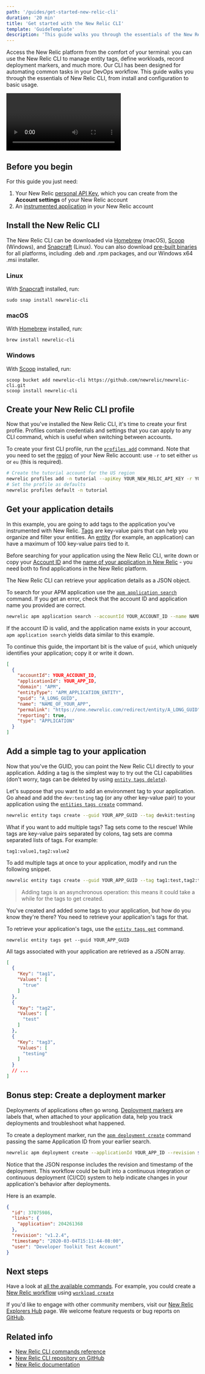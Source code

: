 ```yaml
---
path: '/guides/get-started-new-relic-cli'
duration: '20 min'
title: 'Get started with the New Relic CLI'
template: 'GuideTemplate'
description: 'This guide walks you through the essentials of the New Relic CLI, from install and configuration to basic usage.'
---
```


<Intro>

Access the New Relic platform from the comfort of your terminal: you can use the New Relic CLI to manage entity tags, define workloads, record deployment markers, and much more. Our CLI has been designed for automating common tasks in your DevOps workflow. This guide walks you through the essentials of New Relic CLI, from install and configuration to basic usage.

<Video id="6uw3tu0d23" type="wistia"/>
</Intro>

## Before you begin

For this guide you just need: 

1. Your New Relic [personal API Key](https://docs.newrelic.com/docs/apis/get-started/intro-apis/types-new-relic-api-keys#personal-api-key), which you can create from the **Account settings** of your New Relic account
2. An [instrumented application](/docs/agents/manage-apm-agents/installation/install-agent) in your New Relic account 

<Steps>
<Step>

## Install the New Relic CLI

The New Relic CLI can be downloaded via [Homebrew](https://brew.sh/) (macOS), [Scoop](https://scoop.sh/) (Windows), and [Snapcraft](https://snapcraft.io/) (Linux). You can also download [pre-built binaries](https://github.com/newrelic/newrelic-cli/releases) for all platforms, including .deb and .rpm packages, and our Windows x64 .msi installer.

### Linux

With [Snapcraft](https://snapcraft.io/) installed, run:

`sudo snap install newrelic-cli`

### macOS

With [Homebrew](https://brew.sh/) installed, run:

`brew install newrelic-cli`

### Windows

With [Scoop](https://scoop.sh/) installed, run:

`scoop bucket add newrelic-cli https://github.com/newrelic/newrelic-cli.git`<br />
`scoop install newrelic-cli`

</Step><Step>

## Create your New Relic CLI profile 

Now that you've installed the New Relic CLI, it's time to create your first profile. Profiles contain credentials and settings that you can apply to any CLI command, which is useful when switching between accounts.

To create your first CLI profile, run the [`profiles add`](https://github.com/newrelic/newrelic-cli/blob/master/docs/cli/newrelic_profile_add.md) command. Note that you need to set the [region](https://docs.newrelic.com/docs/using-new-relic/welcome-new-relic/get-started/our-eu-us-region-data-centers) of your New Relic account: use `-r` to set either `us` or `eu` (this is required).

```sh lineNumbers=false
# Create the tutorial account for the US region
newrelic profiles add -n tutorial --apiKey YOUR_NEW_RELIC_API_KEY -r YOUR_REGION
# Set the profile as defaults
newrelic profiles default -n tutorial
```

</Step><Step>

## Get your application details

In this example, you are going to add tags to the application you've instrumented with New Relic. [Tags](https://docs.newrelic.com/docs/new-relic-one/use-new-relic-one/core-concepts/tagging-use-tags-organize-group-what-you-monitor) are key-value pairs that can help you organize and filter your entities. An [entity](https://docs.newrelic.com/docs/new-relic-one/use-new-relic-one/core-concepts/what-entity-new-relic) (for example, an application) can have a maximum of 100 key-value pairs tied to it.

Before searching for your application using the New Relic CLI, write down or copy your [Account ID](https://docs.newrelic.com/docs/accounts/install-new-relic/account-setup/account-id) and the [name of your application in New Relic](https://docs.newrelic.com/docs/agents/manage-apm-agents/app-naming/name-your-application) - you need both to find applications in the New Relic platform.

</Step><Step>

The New Relic CLI can retrieve your application details as a JSON object. 

To search for your APM application use the [`apm application search`](https://github.com/newrelic/newrelic-cli/blob/master/docs/cli/newrelic_apm_application_search.md) command. If you get an error, check that the account ID and application name you provided are correct.

```bash lineNumbers=false
newrelic apm application search --accountId YOUR_ACCOUNT_ID --name NAME_OF_YOUR_APP
```

</Step><Step>

If the account ID is valid, and the application name exists in your account, `apm application search` yields data similar to this example.

To continue this guide, the important bit is the value of `guid`, which uniquely identifies your application; copy it or write it down.

```json lineNumbers=false
[
  {
    "accountId": YOUR_ACCOUNT_ID,
    "applicationId": YOUR_APP_ID,
    "domain": "APM",
    "entityType": "APM_APPLICATION_ENTITY",
    "guid": "A_LONG_GUID",
    "name": "NAME_OF_YOUR_APP",
    "permalink": "https://one.newrelic.com/redirect/entity/A_LONG_GUID",
    "reporting": true,
    "type": "APPLICATION"
  }
]
```
</Step><Step>

## Add a simple tag to your application

Now that you've the GUID, you can point the New Relic CLI directly to your application. Adding a tag is the simplest way to try out the CLI capabilities (don't worry, tags can be deleted by using [`entity tags delete`](https://github.com/newrelic/newrelic-cli/blob/master/docs/cli/newrelic_entity_tags_delete.md)).

Let's suppose that you want to add an environment tag to your application. Go ahead and add the `dev:testing` tag⁠ (or any other key-value pair) to your application using the [`entities tags create`](https://github.com/newrelic/newrelic-cli/blob/master/docs/cli/newrelic_entity_tags_create.md) command.

```sh lineNumbers=false
newrelic entity tags create --guid YOUR_APP_GUID --tag devkit:testing
```
</Step><Step>

What if you want to add multiple tags? Tag sets come to the rescue! While tags are key-value pairs separated by colons, tag sets are comma separated lists of tags. For example:

`tag1:value1,tag2:value2`

To add multiple tags at once to your application, modify and run the following snippet.

```sh lineNumbers=false
newrelic entity tags create --guid YOUR_APP_GUID --tag tag1:test,tag2:test
```
> Adding tags is an asynchronous operation: this means it could take a while for the tags to get created.

</Step><Step>

You've created and added some tags to your application, but how do you know they're there? You need to retrieve your application's tags for that.

To retrieve your application's tags, use the [`entity tags get`](https://github.com/newrelic/newrelic-cli/blob/master/docs/cli/newrelic_entity_tags_get.md) command.

`newrelic entity tags get --guid YOUR_APP_GUID`

All tags associated with your application are retrieved as a JSON array.

```json lineNumbers=false
[
  {
    "Key": "tag1",
    "Values": [
      "true"
    ]
  },
  {
    "Key": "tag2",
    "Values": [
      "test"
    ]
  },
  {
    "Key": "tag3",
    "Values": [
      "testing"
    ]
  }
  // ...
]
```
</Step><Step>

## Bonus step: Create a deployment marker

Deployments of applications often go wrong. [Deployment markers](https://docs.newrelic.com/docs/apm/new-relic-apm/maintenance/record-monitor-deployments) are labels that, when attached to your application data, help you track deployments and troubleshoot what happened.

To create a deployment marker, run the [`apm deployment create`](https://github.com/newrelic/newrelic-cli/blob/master/docs/cli/newrelic_apm_deployment_create.md) command passing the same Application ID from your earlier search.

```bash lineNumbers=false
newrelic apm deployment create --applicationId YOUR_APP_ID --revision $(git describe --tags --always)
```

</Step><Step>

Notice that the JSON response includes the revision and timestamp of the deployment. This workflow could be built into a continuous integration or continuous deployment (CI/CD) system to help indicate changes in your application's behavior after deployments.

Here is an example.

```json lineNumbers=false
{
  "id": 37075986,
  "links": {
    "application": 204261368
  },
  "revision": "v1.2.4",
  "timestamp": "2020-03-04T15:11:44-08:00",
  "user": "Developer Toolkit Test Account"
}
```
</Step></Steps>

## Next steps

Have a look at [all the available commands](https://github.com/newrelic/newrelic-cli/blob/master/docs/cli/newrelic.md). For example, you could create a [New Relic workflow](https://docs.newrelic.com/docs/new-relic-one/use-new-relic-one/core-concepts/new-relic-one-workloads-isolate-resolve-incidents-faster) using [`workload create`](https://github.com/newrelic/newrelic-cli/blob/master/docs/cli/newrelic_workload_create.md)

If you'd like to engage with other community members, visit our [New Relic Explorers Hub](https://discuss.newrelic.com/c/build-on-new-relic/developer-toolkit) page. We welcome feature requests or bug reports on [GitHub](https://github.com/newrelic/newrelic-cli).

## Related info

- [New Relic CLI commands reference](https://github.com/newrelic/newrelic-cli/blob/master/docs/cli/newrelic.md)
- [New Relic CLI repository on GitHub](https://github.com/newrelic/newrelic-cli)
- [New Relic documentation](https://docs.newrelic.com)